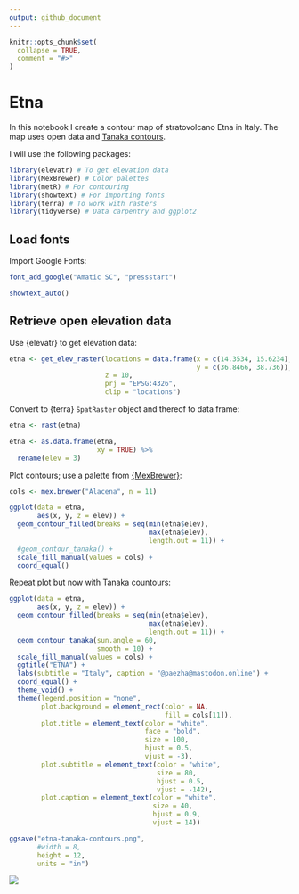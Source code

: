 ```yaml
---
output: github_document
---
```


<!-- README.md is generated from README.Rmd. Please edit that file -->

```r
knitr::opts_chunk$set(
  collapse = TRUE,
  comment = "#>"
)
```

# Etna

In this notebook I create a contour map of stratovolcano Etna in Italy. The map uses open data and [Tanaka contours](http://wiki.gis.com/wiki/index.php/Tanaka_contours).

I will use the following packages:
```r
library(elevatr) # To get elevation data
library(MexBrewer) # Color palettes
library(metR) # For contouring 
library(showtext) # For importing fonts
library(terra) # To work with rasters
library(tidyverse) # Data carpentry and ggplot2
```

## Load fonts

Import Google Fonts:
```r
font_add_google("Amatic SC", "pressstart")

showtext_auto()
```

## Retrieve open elevation data

Use {elevatr} to get elevation data:
```r

etna <- get_elev_raster(locations = data.frame(x = c(14.3534, 15.6234), 
                                               y = c(36.8466, 38.736)),
                        z = 10, 
                        prj = "EPSG:4326",
                        clip = "locations")
```

Convert to {terra} `SpatRaster` object and thereof to data frame:
```r
etna <- rast(etna)

etna <- as.data.frame(etna, 
                      xy = TRUE) %>%
  rename(elev = 3)
```

Plot contours; use a palette from [{MexBrewer}](https://github.com/paezha/MexBrewer):
```r
cols <- mex.brewer("Alacena", n = 11)

ggplot(data = etna,
       aes(x, y, z = elev)) +
  geom_contour_filled(breaks = seq(min(etna$elev), 
                                   max(etna$elev), 
                                   length.out = 11)) +
  #geom_contour_tanaka() + 
  scale_fill_manual(values = cols) +
  coord_equal()
```

Repeat plot but now with Tanaka countours:
```r
ggplot(data = etna,
       aes(x, y, z = elev)) +
  geom_contour_filled(breaks = seq(min(etna$elev), 
                                   max(etna$elev), 
                                   length.out = 11)) +
  geom_contour_tanaka(sun.angle = 60, 
                      smooth = 10) + 
  scale_fill_manual(values = cols) +
  ggtitle("ETNA") +
  labs(subtitle = "Italy", caption = "@paezha@mastodon.online") +
  coord_equal() +
  theme_void() + 
  theme(legend.position = "none",
        plot.background = element_rect(color = NA,
                                       fill = cols[11]),
        plot.title = element_text(color = "white",
                                  face = "bold",
                                  size = 100, 
                                  hjust = 0.5,
                                  vjust = -3),
        plot.subtitle = element_text(color = "white",
                                     size = 80, 
                                     hjust = 0.5,
                                     vjust = -142),
        plot.caption = element_text(color = "white",
                                    size = 40,
                                    hjust = 0.9,
                                    vjust = 14))

ggsave("etna-tanaka-contours.png",
       #width = 8,
       height = 12,
       units = "in")
```


![](etna-tanaka-contours.png)
